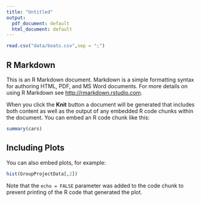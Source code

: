 ```yaml
---
title: "Untitled"
output:
  pdf_document: default
  html_document: default
---
```


```r
read.csv("data/boats.csv",sep = ";")
```

## R Markdown

This is an R Markdown document. Markdown is a simple formatting syntax for authoring HTML, PDF, and MS Word documents. For more details on using R Markdown see <http://rmarkdown.rstudio.com>.

When you click the **Knit** button a document will be generated that includes both content as well as the output of any embedded R code chunks within the document. You can embed an R code chunk like this:

```r
summary(cars)
```

## Including Plots

You can also embed plots, for example:

```r
hist(GroupProjectData[,2])
```

Note that the `echo = FALSE` parameter was added to the code chunk to prevent printing of the R code that generated the plot.
